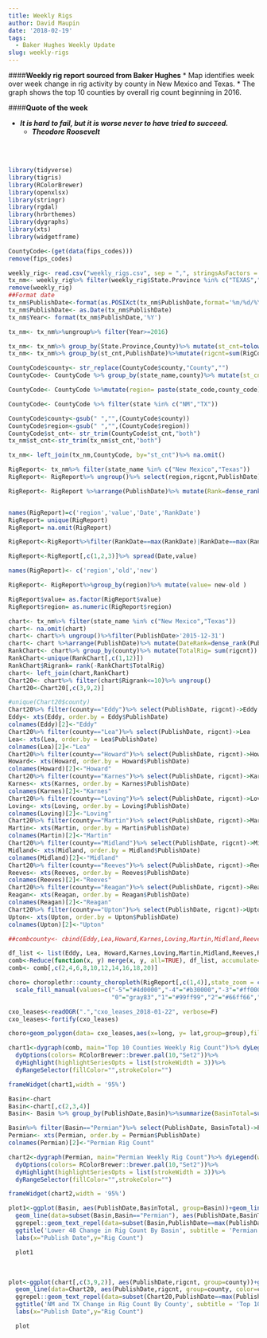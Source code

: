 ```yaml
---
title: Weekly Rigs
author: David Maupin
date: '2018-02-19'
tags:
  - Baker Hughes Weekly Update
slug: weekly-rigs
---
```



####**Weekly rig report sourced from Baker Hughes**
* Map identifies week over week change in rig activity by county in New Mexico and Texas.
* The graph shows the top 10 counties by overall rig count beginning in 2016.

####**Quote of the week**

* ***It is hard to fail, but it is worse never to have tried to succeed.***
    + ***Theodore Roosevelt***

<br>
<br>
```r
library(tidyverse)
library(tigris)
library(RColorBrewer)
library(openxlsx)
library(stringr)
library(rgdal)
library(hrbrthemes)
library(dygraphs)
library(xts)
library(widgetframe)
```



```r
CountyCode<-(get(data(fips_codes)))
remove(fips_codes)
```

```r
weekly_rig<- read.csv("weekly_rigs.csv", sep = ",", stringsAsFactors = F)
tx_nm<- weekly_rig%>% filter(weekly_rig$State.Province %in% c("TEXAS","NEW MEXICO","OKLAHOMA"))%>% select(State.Province,County,Basin,Location,Trajectory,PublishDate,RigCount,Year)
remove(weekly_rig)
##Format date
tx_nm$PublishDate<-format(as.POSIXct(tx_nm$PublishDate,format='%m/%d/%Y'),format="%Y-%m-%d")
tx_nm$PublishDate<- as.Date(tx_nm$PublishDate)
tx_nm$Year<- format(tx_nm$PublishDate,'%Y')

tx_nm<- tx_nm%>%ungroup%>% filter(Year>=2016)
```

```r
tx_nm<- tx_nm%>% group_by(State.Province,County)%>% mutate(st_cnt=tolower(paste(State.Province,"_",County, sep="", collapse=NULL)))
tx_nm<- tx_nm%>% group_by(st_cnt,PublishDate)%>%mutate(rigcnt=sum(RigCount))%>%select(st_cnt,rigcnt,PublishDate,Basin)%>% distinct()
```

```r
CountyCode$county<- str_replace(CountyCode$county,"County","")
CountyCode<- CountyCode %>% group_by(state_name,county)%>% mutate(st_cnt= tolower(paste(state_name,"_",county,sep="", collapse=NULL)))%>%ungroup()

CountyCode<- CountyCode %>%mutate(region= paste(state_code,county_code))

CountyCode<- CountyCode %>% filter(state %in% c("NM","TX"))

```

```r
CountyCode$county<-gsub(" ","",(CountyCode$county))
CountyCode$region<-gsub(" ","",(CountyCode$region))
CountyCode$st_cnt<- str_trim(CountyCode$st_cnt,"both")
tx_nm$st_cnt<-str_trim(tx_nm$st_cnt,"both")
```

```r
tx_nm<- left_join(tx_nm,CountyCode, by="st_cnt")%>% na.omit()
```

```r
RigReport<- tx_nm%>% filter(state_name %in% c("New Mexico","Texas"))
RigReport<- RigReport%>% ungroup()%>% select(region,rigcnt,PublishDate)

RigReport<- RigReport %>%arrange(PublishDate)%>% mutate(Rank=dense_rank(PublishDate))


names(RigReport)=c('region','value','Date','RankDate')
RigReport= unique(RigReport)
RigReport= na.omit(RigReport)

RigReport<-RigReport%>%filter(RankDate==max(RankDate)|RankDate==max(RankDate)-1)

RigReport<-RigReport[,c(1,2,3)]%>% spread(Date,value)

names(RigReport)<- c('region','old','new')

RigReport<- RigReport%>%group_by(region)%>% mutate(value= new-old )

RigReport$value= as.factor(RigReport$value)
RigReport$region= as.numeric(RigReport$region)
```


```r
chart<- tx_nm%>% filter(state_name %in% c("New Mexico","Texas"))
chart<- na.omit(chart)
chart<- chart%>% ungroup()%>%filter(PublishDate>'2015-12-31') 
chart<- chart %>%arrange(PublishDate)%>% mutate(DateRank=dense_rank(PublishDate))
RankChart<- chart%>% group_by(county)%>% mutate(TotalRig= sum(rigcnt))
RankChart<-unique(RankChart[,c(1,12)])
RankChart$Rigrank= rank(-RankChart$TotalRig)
chart<- left_join(chart,RankChart)
Chart20<- chart%>% filter(chart$Rigrank<=10)%>% ungroup()
Chart20<-Chart20[,c(3,9,2)]
```



```r
#unique(Chart20$county)
Chart20%>% filter(county=="Eddy")%>% select(PublishDate, rigcnt)->Eddy
Eddy<- xts(Eddy, order.by = Eddy$PublishDate)
colnames(Eddy)[2]<-"Eddy"
Chart20%>% filter(county=="Lea")%>% select(PublishDate, rigcnt)->Lea
Lea<- xts(Lea, order.by = Lea$PublishDate)
colnames(Lea)[2]<-"Lea"
Chart20%>% filter(county=="Howard")%>% select(PublishDate, rigcnt)->Howard
Howard<- xts(Howard, order.by = Howard$PublishDate)
colnames(Howard)[2]<-"Howard"
Chart20%>% filter(county=="Karnes")%>% select(PublishDate, rigcnt)->Karnes
Karnes<- xts(Karnes, order.by = Karnes$PublishDate)
colnames(Karnes)[2]<-"Karnes"
Chart20%>% filter(county=="Loving")%>% select(PublishDate, rigcnt)->Loving
Loving<- xts(Loving, order.by = Loving$PublishDate)
colnames(Loving)[2]<-"Loving"
Chart20%>% filter(county=="Martin")%>% select(PublishDate, rigcnt)->Martin
Martin<- xts(Martin, order.by = Martin$PublishDate)
colnames(Martin)[2]<-"Martin"
Chart20%>% filter(county=="Midland")%>% select(PublishDate, rigcnt)->Midland
Midland<- xts(Midland, order.by = Midland$PublishDate)
colnames(Midland)[2]<-"Midland"
Chart20%>% filter(county=="Reeves")%>% select(PublishDate, rigcnt)->Reeves
Reeves<- xts(Reeves, order.by = Reeves$PublishDate)
colnames(Reeves)[2]<-"Reeves"
Chart20%>% filter(county=="Reagan")%>% select(PublishDate, rigcnt)->Reagan
Reagan<- xts(Reagan, order.by = Reagan$PublishDate)
colnames(Reagan)[2]<-"Reagan"
Chart20%>% filter(county=="Upton")%>% select(PublishDate, rigcnt)->Upton
Upton<- xts(Upton, order.by = Upton$PublishDate)
colnames(Upton)[2]<-"Upton"
```

```r
##combcounty<- cbind(Eddy,Lea,Howard,Karnes,Loving,Martin,Midland,Reeves,Reagan,Upton)

df_list <- list(Eddy, Lea, Howard,Karnes,Loving,Martin,Midland,Reeves,Reagan,Upton)
comb<-Reduce(function(x, y) merge(x, y, all=TRUE), df_list, accumulate=FALSE)
comb<- comb[,c(2,4,6,8,10,12,14,16,18,20)]
```

```r

choro= choroplethr::county_choropleth(RigReport[,c(1,4)],state_zoom = c("new mexico","texas"),reference_map = F, title= "Baker Hughes Week Over Week Change")+
  scale_fill_manual(values=c("-5"="#4d0000","-4"="#b30000","-3"="#ff0000","-2"="#ff4d4d","-1"="#ff9999",
                             "0"="gray83","1"="#99ff99","2"="#66ff66","3"="#33cc33","4"="#003300", "5"="#001a00","6"='#000000',"7"='#000000'))
```

```r
cxo_leases<-readOGR(".","cxo_leases_2018-01-22", verbose=F)
cxo_leases<-fortify(cxo_leases)
```

```r
choro+geom_polygon(data= cxo_leases,aes(x=long, y= lat,group=group),fill="gold2")
```

```r
chart1<-dygraph(comb, main="Top 10 Counties Weekly Rig Count")%>% dyLegend(width=500)%>%
  dyOptions(colors= RColorBrewer::brewer.pal(10,"Set2"))%>%
  dyHighlight(highlightSeriesOpts = list(strokeWidth = 3))%>%
  dyRangeSelector(fillColor="",strokeColor="")

```

```r
frameWidget(chart1,width = '95%')
```



```r
Basin<-chart
Basin<-chart[,c(2,3,4)]
Basin<- Basin %>% group_by(PublishDate,Basin)%>%summarize(BasinTotal=sum(rigcnt))

Basin%>% filter(Basin=="Permian")%>% select(PublishDate, BasinTotal)->Permian
Permian<- xts(Permian, order.by = Permian$PublishDate)
colnames(Permian)[2]<-"Permian Rig Count"
```

```r
chart2<-dygraph(Permian, main="Permian Weekly Rig Count")%>% dyLegend(width=500)%>%
  dyOptions(colors= RColorBrewer::brewer.pal(10,"Set2"))%>%
  dyHighlight(highlightSeriesOpts = list(strokeWidth = 3))%>%
  dyRangeSelector(fillColor="",strokeColor="")
```

```r
frameWidget(chart2,width = '95%')
```

```r
plot1<-ggplot(Basin, aes(PublishDate,BasinTotal, group=Basin))+geom_line(color='grey', size=1, alpha=.5)+
  geom_line(data=subset(Basin,Basin=="Permian"), aes(PublishDate,BasinTotal, group=Basin,label=NULL),size=1,color="orange")+theme_minimal()+
  ggrepel::geom_text_repel(data=subset(Basin,PublishDate==max(PublishDate)),aes(PublishDate,BasinTotal, group=Basin,label=BasinTotal),min.segment.length = unit(.00001, "lines"))+ggrepel::geom_text_repel(data=subset(Basin,PublishDate=='2017-01-27'),aes(PublishDate,BasinTotal, group=Basin,label=Basin),min.segment.length = unit(.00001, "lines"))+
  ggtitle('Lower 48 Change in Rig Count By Basin', subtitle = 'Permian Basin Highlighted')+
  labs(x="Publish Date",y="Rig Count")

  plot1
```
<br>


```r
plot<-ggplot(chart[,c(3,9,2)], aes(PublishDate,rigcnt, group=county))+geom_line(color='grey', size=1, alpha=.5)+
  geom_line(data=Chart20, aes(PublishDate,rigcnt, group=county, color=county, label=NULL),size=1)+theme_minimal()+
  ggrepel::geom_text_repel(data=subset(Chart20,PublishDate==max(PublishDate)),aes(PublishDate,rigcnt, group=county,label=county),min.segment.length = unit(.00001, "lines"))+theme(legend.position="none")+
  ggtitle('NM and TX Change in Rig Count By County', subtitle = 'Top 10 Counties Highlighted')+
  labs(x="Publish Date",y="Rig Count")

  plot
```

<br>
<br>